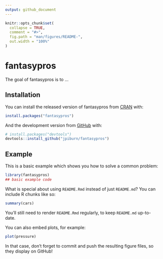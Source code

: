 ```yaml
---
output: github_document
---
```


<!-- README.md is generated from README.Rmd. Please edit that file -->

```r
knitr::opts_chunk$set(
  collapse = TRUE,
  comment = "#>",
  fig.path = "man/figures/README-",
  out.width = "100%"
)
```
# fantasypros

<!-- badges: start -->
<!-- badges: end -->

The goal of fantasypros is to ...

## Installation

You can install the released version of fantasypros from [CRAN](https://CRAN.R-project.org) with:

``` r
install.packages("fantasypros")
```

And the development version from [GitHub](https://github.com/) with:

``` r
# install.packages("devtools")
devtools::install_github("jpiburn/fantasypros")
```
## Example

This is a basic example which shows you how to solve a common problem:

```r
library(fantasypros)
## basic example code
```

What is special about using `README.Rmd` instead of just `README.md`? You can include R chunks like so:

```r
summary(cars)
```

You'll still need to render `README.Rmd` regularly, to keep `README.md` up-to-date.

You can also embed plots, for example:

```r
plot(pressure)
```

In that case, don't forget to commit and push the resulting figure files, so they display on GitHub!
